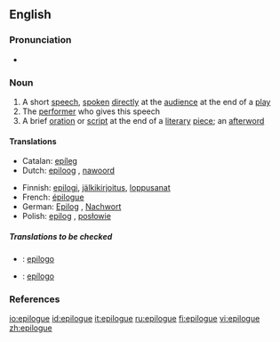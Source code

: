 ==English==

===Pronunciation===
*{{IPA|/'ep.ɪ.l.ɒg/}}

===Noun===
{{en-noun}}

# A short [[speech]], [[spoken]] [[directly]] at the [[audience]] at the end of a [[play]]
# The [[performer]] who gives this speech
# A brief [[oration]] or [[script]] at the end of a [[literary]] [[piece]]; an [[afterword]]

====Translations====
{{trans-top|a short speech}}
{{trans-mid}}
{{trans-bottom}}

{{trans-top|the performer who gives this speech}}
{{trans-mid}}
{{trans-bottom}}

{{trans-top|a brief oration or script at the end of a literary piece}}
*Catalan: [[epíleg]] {{m}}
*Dutch: [[epiloog]] {{n}}, [[nawoord]] {{n}}
{{trans-mid}}
*Finnish: [[epilogi]], [[jälkikirjoitus]], [[loppusanat]]
*French: [[épilogue]]
*German: [[Epilog]] {{m}}, [[Nachwort]] {{n}}
*Polish: [[epilog]] {{m}}, [[posłowie]] {{n}}
{{trans-bottom}}

=====Translations to be checked=====
{{checktrans}}
*{{ttbc|Interlingua}}: [[epilogo]]
*{{ttbc|Spanish}}: [[epílogo]] {{m}}

===References===
{{R:Century 1911}}
{{R:Webster 1913}}

[[io:epilogue]]
[[id:epilogue]]
[[it:epilogue]]
[[ru:epilogue]]
[[fi:epilogue]]
[[vi:epilogue]]
[[zh:epilogue]]